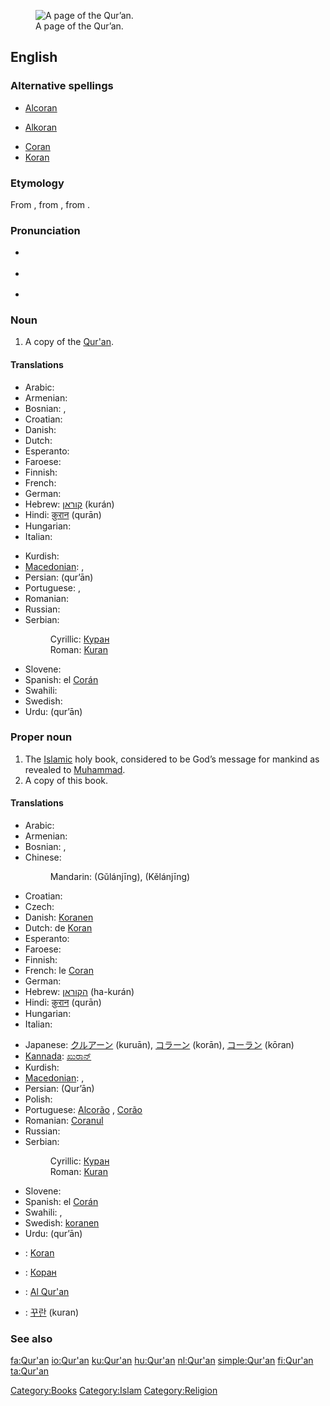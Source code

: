 [[Image:AndalusQuran.JPG|thumb|right|A page of the Qur’an.]]
==English==

===Alternative spellings===
* {{italbrac|obsolete}} [[Alcoran]]
* {{italbrac|obsolete}} [[Alkoran]]
* [[Coran]]
* [[Koran]]

===Etymology===
From {{etyl|ar}} {{term|القرآن|القُرْآن|sc=Arab}}, from {{term||[[قراءة]]|reading, recitation|sc=Arab|tr=qirā’a}}, from {{term||[[قرأ]]|to declaim, to recite|sc=Arab||tr=qará’a}}.

===Pronunciation===
* {{a|UK}} {{IPA|/kəˈɹɑːn/}}
* {{a|US}} {{IPA|/kəˈɹɑn/|/kəˈɹæn/|/koʊˈɹæn/|/kɔˈɹɑn/}}
* {{rhymes|ɑn}}

===Noun===
{{en-noun}}

# A copy of the [[#Proper noun|Qur'an]].

====Translations====
{{trans-top|A copy of the Qur'an}}
* Arabic: {{Arab|[[القرآن|القُرْآن]]}} {{IPAchar|(al-qur’ān)}}
* Armenian: {{t-|hy|Ղուրան|tr=Ġuran|sc=Armn|xs=Armenian}}
* Bosnian: {{t-|bs|Kuran|m}}, {{t-|bs|Kur'an|m}}
* Croatian: {{t-|hr|Kuran|m|alt=Kùrān}}
* Danish: {{t-|da|Koran|c}}
* Dutch: {{t+|nl|koran|m}}
* Esperanto: {{t-|eo|Korano|xs=Esperanto}}
* Faroese: {{t-|fo|koran|f|xs=Faroese}}
* Finnish: {{t+|fi|Koraani}}
* French: {{t+|fr|coran|m}}
* German: {{t+|de|Koran|m}}
* Hebrew: [[קוראן]] (kurán)
* Hindi: [[क़ुरान]] (qurān)
* Hungarian: {{t+|hu|Korán}}
* Italian: {{t+|it|corano|m}}
{{trans-mid}}
* Kurdish: {{ku-Arab|[[قرعان]]}}
* [[Macedonian]]: {{t-|mk|Куран|m|tr=Kúran|xs=Macedonian}},  {{t-|mk|Коран|m|tr=Kòran|xs=Macedonian}}
* Persian: {{fa-Arab|[[قرآن]]}} (qur’ān)
* Portuguese: {{t+|pt|Alcorão|m}}, {{t+|pt|Corão|m}}
* Romanian: {{t-|ro|Coran}}
* Russian: {{t-|ru|Коран|m|tr=Korán}}
* Serbian:
*: Cyrillic: [[Куран#Serbian|Куран]] {{m}}
*: Roman: [[Kuran#Serbian|Kuran]] {{m}}
* Slovene: {{t+|sl|Koran|m}}
* Spanish: el [[Corán]] {{m}}
* Swahili: {{t|sw|Kurhan|xs=Swahili}}
* Swedish: {{t-|sv|koran|c}}
* Urdu: {{ur-Arab|[[قرآن]]}} (qur’ān)
{{trans-bottom}}

===Proper noun===
{{en-proper noun|sg=the Qur'an}}

# The [[Islamic]] holy book, considered to be God’s message for mankind as revealed to [[Muhammad]].
# A copy of this book.

====Translations====
{{trans-top|the Islamic holy book}}
* Arabic: {{t-|ar|القرآن|m|tr=al-Qur'ān}}
* Armenian: {{t-|hy|Ղուրան|tr=Ġuran|sc=Armn|xs=Armenian}}
* Bosnian: {{t-|bs|Kuran|m}}, {{t-|bs|Kur'an|m}}
* Chinese:
*: Mandarin: {{zh-ts|[[古蘭經]]|[[古兰经]]}} (Gǔlánjīng), {{zh-ts|[[可蘭經]]|[[可兰经]]}} (Kělánjīng)
* Croatian: {{t-|hr|Kuran|m|alt=Kùrān}}
* Czech: {{t-|cs|Korán|m}}
* Danish: [[Koranen]] {{c}}
* Dutch: de [[Koran]] {{m}}
* Esperanto: {{t-|eo|Korano|xs=Esperanto}}
* Faroese: {{t-|fo|Koranin|f|xs=Faroese}}
* Finnish: {{t+|fi|Koraani}}
* French: le [[Coran]] {{m}}
* German: {{t+|de|Koran|m}}
* Hebrew: [[הקוראן]] (ha-kurán)
* Hindi: [[क़ुरान]] (qurān)
* Hungarian: {{t+|hu|Korán}}
* Italian: {{t+|it|corano|m}}
{{trans-mid}}
* Japanese: [[クルアーン]] (kuruān), [[コラーン]] (korān),  [[コーラン]] (kōran)
* [[Kannada]]: [[ಖುರಾನ್]]
* Kurdish: {{ku-Arab|[[قرعان]]}}
* [[Macedonian]]: {{t-|mk|Куран|m|tr=Kúran|xs=Macedonian}},  {{t-|mk|Коран|m|tr=Kòran|xs=Macedonian}}
* Persian: {{fa-Arab|[[قرآن]]}} (Qur’ān)
* Polish: {{t+|pl|Koran|m}}
* Portuguese: [[Alcorão]] {{m}}, [[Corão]] {{m}}
* Romanian: [[Coranul]]
* Russian: {{t-|ru|Коран|m|tr=Korán}}
* Serbian:
*: Cyrillic: [[Куран#Serbian|Куран]] {{m}}
*: Roman: [[Kuran#Serbian|Kuran]] {{m}}
* Slovene: {{t+|sl|Koran|m}}
* Spanish: el [[Corán]] {{m}}
* Swahili: {{t|sw|Kurhan|xs=Swahili}},  {{t+|sw|msahafu|xs=Swahili}}
* Swedish: [[koranen]]
* Urdu: {{ur-Arab|[[قرآن]]}} (qur’ān)
{{trans-bottom}}

{{checktrans-top}}
* {{ttbc|Basque}}: [[Koran]]
* {{ttbc|Bulgarian}}: [[Коран]] {{m}}
{{checktrans-mid}}
* {{ttbc|Indonesian}}: [[Al Qur'an]]
* {{ttbc|Korean}}: [[꾸란]] (kuran)
{{checktrans-bottom}}

===See also===
{{projectlinks
|wikipedia
|Wikiquote
|Wikisource
}}

[[Category:Books]]
[[Category:Islam]]
[[Category:Religion]]

[[fa:Qur'an]]
[[io:Qur'an]]
[[ku:Qur'an]]
[[hu:Qur'an]]
[[nl:Qur'an]]
[[simple:Qur'an]]
[[fi:Qur'an]]
[[ta:Qur'an]]